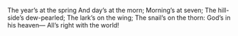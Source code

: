 The year's at the spring
And day's at the morn;
Morning's at seven;
The hill-side's dew-pearled;
The lark's on the wing;
The snail's on the thorn:
God's in his heaven—
All's right with the world!